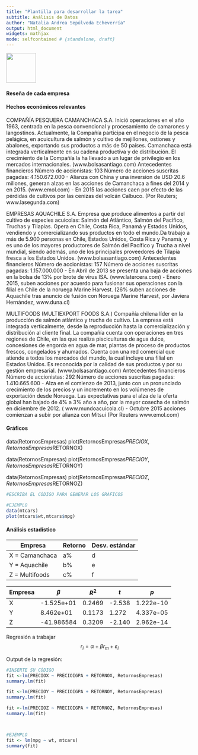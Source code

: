 ```yaml
---
title: "Plantilla para desarrollar la tarea"
subtitle: Análisis de Datos
author: "Natalia Andrea Sepúlveda Echeverría"
output: html_document
widgets: mathjax
mode: selfcontained # {standalone, draft}
---
```


<a href='http://creativecommons.org/licenses/by-nc-sa/3.0/'>
    <img width = '80px' src = 'http://mirrors.creativecommons.org/presskit/buttons/88x31/png/by-nc-sa.png'>
</a>

#### Reseña de cada empresa

#### Hechos económicos relevantes

COMPAÑÍA PESQUERA CAMANCHACA S.A.
 Inició operaciones en el año 1963, centrada en la pesca convencional y procesamiento de camarones y langostinos. Actualmente, la Compañía participa en el negocio de la pesca pelágica, en acuicultura de salmón y cultivo de mejillones, ostiones y abalones, exportando sus productos a más de 50 países. Camanchaca está integrada verticalmente en su cadena productiva y de distribución. El crecimiento de la Compañía la ha llevado a un lugar de privilegio en los mercados internacionales. (www.bolsasantiago.com)
Antecedentes financieros
Número de accionistas: 103
Número de acciones suscritas pagadas: 4.150.672.000
-	Alianza con China y una inversion de USD 20.6 millones, generan alzas en las acciones de Camanchaca a fines del 2014 y en 2015. (www.emol.com)
-	En 2015 las acciones caen por efecto de las pérdidas de cultivos por las cenizas del volcán Calbuco. (Por Reuters; www.lasegunda.com)

EMPRESAS AQUACHILE S.A.
Empresa que produce alimentos a partir del cultivo de especies acuícolas: Salmón del Atlántico, Salmón del Pacífico, Truchas y Tilapias. Opera en Chile, Costa Rica, Panamá y Estados Unidos, vendiendo y comercializando sus productos en todo el mundo.Da trabajo a más de 5.900 personas en Chile, Estados Unidos, Costa Rica y Panamá, y es uno de los mayores productores de Salmón del Pacífico y Trucha a nivel mundial, siendo además, uno de los principales proveedores de Tilapia fresca a los Estados Unidos. (www.bolsasantiago.com)
Antecedentes financieros
Número de accionistas: 157
Número de acciones suscritas pagadas: 1.157.000.000
-	En Abril de 2013 se presenta una baja de acciones en la bolsa de 13% por brote de virus ISA. (www.latercera.com)
-	Enero 2015, suben acciones por acuerdo para fusionar sus operaciones con la filial en Chile de la noruega Marine Harvest. (26% suben acciones de Aquachile tras anuncio de fusión con Noruega Marine Harvest, por Javiera Hernández, www.duna.cl)

MULTIFOODS (MULTIEXPORT FOODS S.A.)
Compañía chilena líder en la producción de salmón atlántico y trucha de cultivo. La empresa está integrada verticalmente, desde la reproducción hasta la comercialización y distribución al cliente final. La compañía cuenta con operaciones en tres regiones de Chile, en las que realiza pisciculturas de agua dulce, concesiones de engorda en agua de mar, plantas de proceso de productos frescos, congelados y ahumados. Cuenta con una red comercial que atiende a todos los mercados del mundo, la cual incluye una filial en Estados Unidos. Es reconocida por la calidad de sus productos y por su gestión empresarial. (www.bolsasantiago.com)
Antecedentes financieros
Número de accionistas: 292
Número de acciones suscritas pagadas: 1.410.665.600 
-	Alza en el comienzo de 2013, junto con un pronunciado crecimiento de los precios y un incremento en los volúmenes de exportación desde Noruega. Las expectativas para el alza de la oferta global han bajado de 4% a 3% año a año, por la mayor cosecha de salmón en diciembre de 2012. 
( www.mundoacuicola.cl) 
-	Octubre 2015 acciones comienzan a subir por alianza con Mitsui (Por Reuters www.emol.com)


#### Gráficos
data(RetornosEmpresas)
plot(RetornosEmpresas$PRECIOX,RetornosEmpresas$RETORNOX)

data(RetornosEmpresas)
plot(RetornosEmpresas$PRECIOY,RetornosEmpresas$RETORNOY)

data(RetornosEmpresas)
plot(RetornosEmpresas$PRECIOZ,RetornosEmpresas$RETORNOZ)

```r
#ESCRIBA EL CÓDIGO PARA GENERAR LOS GRÁFICOS

#EJEMPLO
data(mtcars)
plot(mtcars$wt,mtcars$mpg)
```


#### Análisis estadístico

| Empresa                 | Retorno    | Desv. estándar  |
|-------------------------|------------|-----------------|
| X = Camanchaca          | a%         | d               |
| Y = Aquachile           | b%         | e               |
| Z = Multifoods          | c%         | f               |

|Empresa| $\beta$  | $R^2$ | $t$  | $p$ |
|-------|----------|-------|------|-----|
| X     |-1.525e+01|0.2469 |-2.538|1.222e-10|
| Y     |8.462e+01 |0.1173 |1.272 |4.337e-05|
| Z     |-41.986584| 0.3209|-2.140|2.962e-14|

Regresión a trabajar
$$r_i = \alpha + \beta r_m + \varepsilon_i$$ 

Output de la regresión:
```r
#INSERTE SU CÓDIGO
fit <-lm(PRECIOX ~ PRECIOIGPA + RETORNOX, RetornosEmpresas)
summary.lm(fit)

fit <-lm(PRECIOY ~ PRECIOIGPA + RETORNOY, RetornosEmpresas)
summary.lm(fit)

fit <-lm(PRECIOZ ~ PRECIOIGPA + RETORNOZ, RetornosEmpresas)
summary.lm(fit)



#EJEMPLO
fit <- lm(mpg ~ wt, mtcars)
summary(fit)
```
